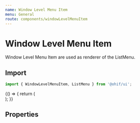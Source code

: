 ```yaml
---
name: Window Level Menu Item
menu: General
route: components/windowLevelMenuItem
---
```



# Window Level Menu Item

Window Level Menu Item are used as renderer of the ListMenu.

## Import

```javascript
import { WindowLevelMenuItem, ListMenu } from '@ohif/ui';
```

<Playground>
  {() => {
    return (
      <div className="py-10 flex justify-center">
        <ListMenu renderer={WindowLevelMenuItem} items={[]} />
      </div>
    );
  }}
</Playground>

## Properties

<Props of={WindowLevelMenuItem} />

